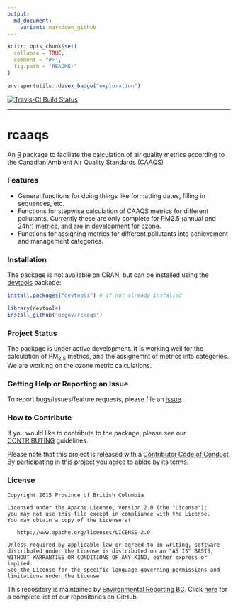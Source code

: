 ```yaml
---
output:
  md_document:
    variant: markdown_github
---
```


<!-- README.md is generated from README.Rmd. Please edit that file -->

```r
knitr::opts_chunk$set(
  collapse = TRUE,
  comment = "#>",
  fig.path = "README-"
)
```

```r
envreportutils::devex_badge("exploration")
```

[![Travis-CI Build Status](https://travis-ci.org/bcgov/rcaaqs.svg?branch=master)](https://travis-ci.org/bcgov/rcaaqs)

---

# rcaaqs

An [R](https://www.r-project.org/) package to faciliate the calculation of air quality 
metrics according to the Canadian Ambient Air Quality Standards
([CAAQS](http://www.ccme.ca/en/current_priorities/air/caaqs.html))

### Features

- General functions for doing things like formatting dates, filling in
  sequences, etc. 
- Functions for stepwise calculation of CAAQS metrics for
  different pollutants. Currently these are only complete for PM2.5 
  (annual and 24hr) metrics, and are in development for ozone. 
- Functions for assigning
  metrics for different pollutants into achievement and management categories.

### Installation

The package is not available on CRAN, but can be installed using
the [devtools](https://github.com/hadley/devtools) package:

```r
install.packages("devtools") # if not already installed

library(devtools)
install_github("bcgov/rcaaqs")

```

### Project Status

The package is under active development. It is working well for the calculation
of PM<sub>2.5</sub> metrics, and the assignemnt of metrics into categories. We are working
on the ozone metric calculations.

### Getting Help or Reporting an Issue

To report bugs/issues/feature requests, please file an 
[issue](https://github.com/bcgov/rcaaqs/issues/).

### How to Contribute

If you would like to contribute to the package, please see our 
[CONTRIBUTING](CONTRIBUTING.md) guidelines.

Please note that this project is released with a [Contributor Code of Conduct](CODE_OF_CONDUCT.md). By participating in this project you agree to abide by its terms.

### License

    Copyright 2015 Province of British Columbia

    Licensed under the Apache License, Version 2.0 (the "License");
    you may not use this file except in compliance with the License.
    You may obtain a copy of the License at 

       http://www.apache.org/licenses/LICENSE-2.0

    Unless required by applicable law or agreed to in writing, software
    distributed under the License is distributed on an "AS IS" BASIS,
    WITHOUT WARRANTIES OR CONDITIONS OF ANY KIND, either express or implied.
    See the License for the specific language governing permissions and
    limitations under the License.
    
This repository is maintained by [Environmental Reporting BC](http://www2.gov.bc.ca/gov/content?id=FF80E0B985F245CEA62808414D78C41B). Click [here](https://github.com/bcgov/EnvReportBC-RepoList) for a complete list of our repositories on GitHub.    
